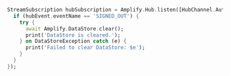 ```dart
StreamSubscription hubSubscription = Amplify.Hub.listen([HubChannel.Auth], (hubEvent) {
  if (hubEvent.eventName == 'SIGNED_OUT') {
    try {
      await Amplify.DataStore.clear();
      print('DataStore is cleared.');
    } on DataStoreException catch (e) {
      print('Failed to clear DataStore: $e');
    }
  }
});
```
